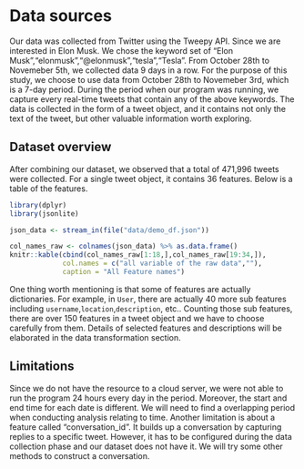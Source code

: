 # Data sources

Our data was collected from Twitter using the Tweepy API. Since we are interested in Elon Musk. We chose the keyword set of "Elon Musk","elonmusk","@elonmusk","tesla","Tesla". From October 28th to Novemeber 5th, we collected data 9 days in a row. For the purpose of this study, we choose to use data from October 28th to Novemeber 3rd, which is a 7-day period. During the period when our program was running, we capture every real-time tweets that contain any of the above keywords. The data is collected in the form of a tweet object, and it contains not only the text of the tweet, but other valuable information worth exploring. 

## Dataset overview

After combining our dataset, we observed that a total of 471,996 tweets were collected. For a single tweet object, it contains 36 features. Below is a table of the features. 

```r
library(dplyr)
library(jsonlite)
```

```r
json_data <- stream_in(file("data/demo_df.json"))
```

```r
col_names_raw <- colnames(json_data) %>% as.data.frame()
knitr::kable(cbind(col_names_raw[1:18,],col_names_raw[19:34,]),
             col.names = c("all variable of the raw data",""),
             caption = "All Feature names")
```

One thing worth mentioning is that some of features are actually dictionaries. For example, in `User`, there are actually 40 more sub features including `username`,`location`,`description`, etc.. Counting those sub features, there are over 150 features in a tweet object and we have to choose carefully from them. Details of selected features and descriptions will be elaborated in the data transformation section.  

## Limitations

Since we do not have the resource to a cloud server, we were not able to run the program 24 hours every day in the period. Moreover, the start and end time for each date is different. We will need to find a overlapping period when conducting analysis relating to time. Another limitation is about a feature called "conversation_id". It builds up a conversation by capturing replies to a specific tweet. However, it has to be configured during the data collection phase and our dataset does not have it. We will try some other methods to construct a conversation. 




